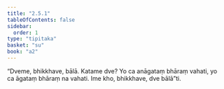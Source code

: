 ```yaml
---
title: "2.5.1"
tableOfContents: false
sidebar:
  order: 1
type: "tipitaka"
basket: "su"
book: "a2"
---
```



<DynamicBreadcrumb />

<Division number="99" book="a2" bookNo="15" page="82">

<Paragraph number="182" book="a2">
“Dveme, bhikkhave, bālā. Katame dve? Yo ca anāgataṃ bhāraṃ vahati, yo ca āgataṃ bhāraṃ na vahati. Ime kho, bhikkhave, dve bālā”ti.
</Paragraph>
</Division>